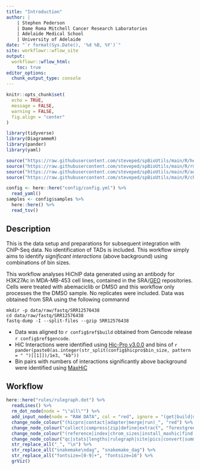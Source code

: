 ```yaml
---
title: "Introduction"
author: |
    | Stephen Pederson
    | Dame Roma Mitchell Cancer Research Laboratories
    | Adelaide Medical School
    | University of Adelaide
date: "`r format(Sys.Date(), '%d %B, %Y')`"
site: workflowr::wflow_site
output:
  workflowr::wflow_html:
    toc: true
editor_options:
  chunk_output_type: console
---
```


```r
knitr::opts_chunk$set(
  echo = TRUE,
  message = FALSE,
  warning = FALSE,
  fig.align = "center"
)
```

```r
library(tidyverse)
library(DiagrammeR)
library(pander)
library(yaml)
```

```r
source("https://raw.githubusercontent.com/steveped/spBioUtils/main/R/helpers.R")
source("https://raw.githubusercontent.com/steveped/spBioUtils/main/R/rm_dot_node.R")
source("https://raw.githubusercontent.com/steveped/spBioUtils/main/R/add_input_node.R")
source("https://raw.githubusercontent.com/steveped/spBioUtils/main/R/change_node_colour.R")
```


```r
config <- here::here("config/config.yml") %>%
  read_yaml()
samples <- config$samples %>% 
  here::here() %>% 
  read_tsv()
```


## Description

This is the data setup and preparations for subsequent integration with ChIP-Seq data.
No identification of TADs is included.
This workflow simply aims to identify *significant interactions* (above background) using combinations of bin sizes.

This workflow analyses HiChIP data generated using an antibody for H3K27Ac in MDA-MB-453 cell lines, contained in the SRA/[GEO](https://www.ncbi.nlm.nih.gov/geo/query/acc.cgi?acc=GSE157381) repositories.
Cells were treated with abemaciclib or DMSO and this workflow only processes the the DMSO sample.
No replicates were included.
Data was obtained from SRA using the following commannd

```
mkdir -p data/raw/fastq/SRR12576438
cd data/raw/fastq/SRR12576438
fastq-dump -I --split-files --gzip SRR12576438
```

- Data was aligned to `r config$ref$build` obtained from Gencode release `r config$ref$gencode`.
- HiC Interactions were identified using [Hic-Pro v3.0.0](https://github.com/nservant/HiC-Pro/releases/tag/v3.0.0) and bins of `r pander(paste0(as.integer(str_split(config$hicpro$bin_size, pattern = " ")[[1]])/1e3, "kb"))`
- Bin pairs with numbers of interactions significantly above background were identified using [MaxHiC](https://github.com/Rassa-Gvm/MaxHiC)

## Workflow

```r
here::here("rules/rulegraph.dot") %>%
  readLines() %>%
  rm_dot_node(node = "\"all\"") %>%
  add_input_node(node = "RAW DATA", col = "red", ignore = "(get|build|make|install|initialise)") %>%
  change_node_colour("(hicpro|contact|adapter|merge|run)_", "red") %>% 
  change_node_colour("collect|compress|zip|define|extract", "forestgreen") %>% 
  change_node_colour("(reference|index|chrom_sizes|install_maxhic|find|config|initialise)", "blue") %>% 
  change_node_colour("qc|stats|lengths|rulegraph|site|pics|convert|summarise", "orange") %>% 
  str_replace_all("_", "\n") %>% 
  str_replace_all("snakemake\ndag", "snakemake_dag") %>%
  str_replace_all("fontsize=[0-9]+", "fontsize=16") %>%
  grViz()
```

